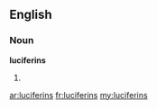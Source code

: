 ==English==

===Noun===
'''luciferins'''

# {{plural of|[[luciferin]]}}

[[ar:luciferins]]
[[fr:luciferins]]
[[my:luciferins]]